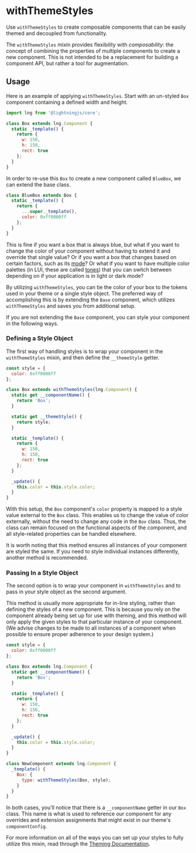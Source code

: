 
# withThemeStyles

Use `withThemeStyles` to create composable components that can be easily themed and decoupled from functionality.

The `withThemeStyles` mixin provides flexibility with _composability_: the concept of combining the properties of multiple components to create a new component. This is not intended to be a replacement for building a component API, but rather a tool for augmentation.

<Canvas>
  <Story id="utilities-withthemestyles--with-theme-styles" />
</Canvas>

## Usage

Here is an example of applying `withThemeStyles`. Start with an un-styled `Box` component containing a defined width and height.

```js
import lng from '@lightningjs/core';

class Box extends lng.Component {
  static _template() {
    return {
      w: 150,
      h: 150,
      rect: true
    };
  }
}
```

In order to re-use this `Box` to create a new component called `BlueBox`, we can extend the base class.

```js
class BlueBox extends Box {
  static _template() {
    return {
      ...super._template(),
      color: 0xff0000ff
    };
  }
}
```

This is fine if you want a box that is always blue, but what if you want to change the color of your component without having to extend it and override that single value? Or if you want a box that changes based on certain factors, such as its [mode](?path=/docs/docs-theming-mode--page)? Or what if you want to have multiple color palettes (in LUI, these are called [tones](?path=/docs/docs-theming-tone--page)) that you can switch between depending on if your application is in light or dark mode?

By utilizing `withThemeStyles`, you can tie the color of your box to the tokens used in your theme or a single style object. The preferred way of accomplishing this is by extending the `Base` component, which utilizes `withThemeStyles` and saves you from additional setup.

If you are not extending the `Base` component, you can style your component in the following ways.

### Defining a Style Object

The first way of handling styles is to wrap your component in the `withThemeStyles` mixin, and then define the `__themeStyle` getter.

```js
const style = {
  color: 0xff0000ff
};

class Box extends withThemeStyles(lng.Component) {
  static get __componentName() {
    return 'Box';
  }

  static get __themeStyle() {
    return style;
  }

  static _template() {
    return {
      w: 150,
      h: 150,
      rect: true
    };
  }

  _update() {
    this.color = this.style.color;
  }
}
```

With this setup, the `Box` component's `color` property is mapped to a style value external to the `Box` class. This enables us to change the value of color externally, without the need to change any code in the `Box` class. Thus, the class can remain focused on the functional aspects of the component, and all style-related properties can be handled elsewhere.

It is worth noting that this method ensures all instances of your component are styled the same. If you need to style individual instances differently, another method is recommended.

### Passing In a Style Object

The second option is to wrap your component in `withThemeStyles` and to pass in your style object as the second argument.

This method is usually more appropriate for in-line styling, rather than defining the styles of a new component. This is because you rely on the component already being set up for use with theming, and this method will only apply the given styles to that particular instance of your component. (We advise changes to be made to all instances of a component when possible to ensure proper adherence to your design system.)

```js
const style = {
  color: 0xff0000ff
};

class Box extends lng.Component {
  static get __componentName() {
    return 'Box';
  }

  static _template() {
    return {
      w: 150,
      h: 150,
      rect: true
    };
  }

  _update() {
    this.color = this.style.color;
  }
}

class NewComponent extends lng.Component {
  _template() {
    Box: {
      type: withThemeStyles(Box, style);
    }
  }
}
```

In both cases, you'll notice that there is a `__componentName` getter in our `Box` class. This name is what is used to reference our component for any overrides and extension assignments that might exist in our theme's `componentConfig`.

For more information on all of the ways you can set up your styles to fully utilize this mixin, read through the [Theming Documentation](?path=/docs/docs-theming-overview--page).
